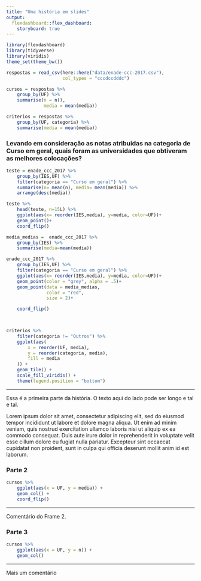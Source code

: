 ```yaml
---
title: "Uma história em slides"
output: 
  flexdashboard::flex_dashboard:
    storyboard: true
---
```


```r
library(flexdashboard)
library(tidyverse)
library(viridis)
theme_set(theme_bw())

respostas = read_csv(here::here("data/enade-ccc-2017.csv"),
                     col_types = "cccdccdddc")

cursos = respostas %>% 
    group_by(UF) %>% 
    summarise(n = n(), 
              media = mean(media))

criterios = respostas %>% 
    group_by(UF, categoria) %>% 
    summarise(media = mean(media))

```

### Levando em consideração as notas atribuidas na categoria de Curso em geral, quais foram as universidades que obtiveram as melhores colocações?
```r

teste = enade_ccc_2017 %>% 
    group_by(IES,UF) %>% 
    filter(categoria == "Curso em geral") %>% 
    summarise(n= mean(n), media= mean(media)) %>% 
    arrange(desc(media))

teste %>% 
    head(teste, n=15L) %>% 
    ggplot(aes(x= reorder(IES,media), y=media, color=UF))+
    geom_point()+
    coord_flip()

media_medias =  enade_ccc_2017 %>% 
    group_by(IES) %>% 
    summarise(media=mean(media))

enade_ccc_2017 %>% 
    group_by(IES,UF) %>% 
    filter(categoria == "Curso em geral") %>% 
    ggplot(aes(x= reorder(IES,media), y=media, color=UF))+
    geom_point(color = "grey", alpha = .5)+
    geom_point(data = media_medias, 
               color = "red", 
               size = 2)+

    coord_flip()

    
```


```r
criterios %>%
    filter(categoria != "Outros") %>%
    ggplot(aes(
        x = reorder(UF, media),
        y = reorder(categoria, media),
        fill = media
    )) +
    geom_tile() + 
    scale_fill_viridis() + 
    theme(legend.position = "bottom")
```

***

Essa é a primeira parte da história. O texto aqui do lado pode ser longo e tal e tal. 

Lorem ipsum dolor sit amet, consectetur adipiscing elit, sed do eiusmod tempor incididunt ut labore et dolore magna aliqua. Ut enim ad minim veniam, quis nostrud exercitation ullamco laboris nisi ut aliquip ex ea commodo consequat. Duis aute irure dolor in reprehenderit in voluptate velit esse cillum dolore eu fugiat nulla pariatur. Excepteur sint occaecat cupidatat non proident, sunt in culpa qui officia deserunt mollit anim id est laborum.

### Parte 2

```r
cursos %>% 
    ggplot(aes(x = UF, y = media)) + 
    geom_col() + 
    coord_flip()
```

*** 

Comentário do Frame 2.


### Parte 3

```r
cursos %>% 
    ggplot(aes(x = UF, y = n)) + 
    geom_col()
```

*** 

Mais um comentário
